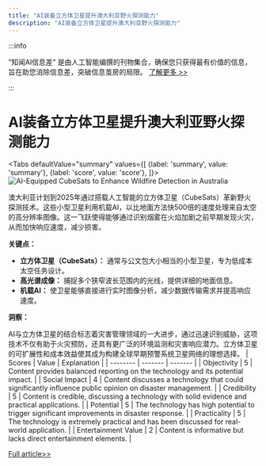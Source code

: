 ```yaml
---
title: "AI装备立方体卫星提升澳大利亚野火探测能力"
description: "AI装备立方体卫星提升澳大利亚野火探测能力"
---
```



:::info

“知闻AI信息差“ 是由人工智能编撰的刊物集合，确保您只获得最有价值的信息，旨在助您消除信息差，突破信息茧房的局限。  [了解更多 >>](/)

:::

# AI装备立方体卫星提升澳大利亚野火探测能力


<Tabs
	defaultValue="summary"
	values={[
	{label: 'summary', value: 'summary'},
	{label: 'score', value: 'score'},
]}>
<TabItem value="summary">
<img
  src="https://image.informedainews.com/2024/06/07/Ar-ued-1717727659-0.jpg"
  alt="AI-Equipped CubeSats to Enhance Wildfire Detection in Australia"
/>



澳大利亚计划到2025年通过搭载人工智能的立方体卫星（CubeSats）革新野火探测技术。这些小型卫星利用机载AI，以比地面方法快500倍的速度处理来自太空的高分辨率图像。这一飞跃使得能够通过识别烟雾在火焰加剧之前早期发现火灾，从而加快响应速度，减少损害。

**关键点：**

- **立方体卫星（CubeSats）：** 通常与公文包大小相当的小型卫星，专为低成本太空任务设计。
- **高光谱成像：** 捕捉多个狭窄波长范围内的光线，提供详细的地面信息。
- **机载AI：** 使卫星能够直接进行实时图像分析，减少数据传输需求并提高响应速度。

**洞察：**

AI与立方体卫星的结合标志着灾害管理领域的一大进步，通过迅速识别威胁，这项技术不仅有助于火灾预防，还具有更广泛的环境监测和灾害响应潜力。立方体卫星的可扩展性和成本效益使其成为构建全球早期预警系统卫星网络的理想选择。
</TabItem>
<TabItem value="score">
	| Scores     | Value   | Explanation |
	| -------- | ------- | ------- |
	| Objectivity  | 5    | Content provides balanced reporting on the technology and its potential impact.    |
	| Social Impact | 4     | Content discusses a technology that could significantly influence public opinion on disaster management.    |
	| Credibility    | 5    | Content is credible, discussing a technology with solid evidence and practical applications.    |
	| Potential    | 5    | The technology has high potential to trigger significant improvements in disaster response.    |
	| Practicality    | 5    | The technology is extremely practical and has been discussed for real-world application.    |
	| Entertainment Value    | 2    | Content is informative but lacks direct entertainment elements.    |
</TabItem>
</Tabs>

[Full article>>](https://www.cnbeta.com.tw/articles/science/1433823.htm)
